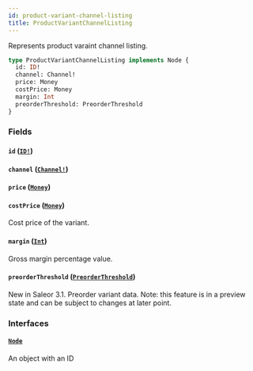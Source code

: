 ```yaml
---
id: product-variant-channel-listing
title: ProductVariantChannelListing
---
```


Represents product varaint channel listing.

```graphql
type ProductVariantChannelListing implements Node {
  id: ID!
  channel: Channel!
  price: Money
  costPrice: Money
  margin: Int
  preorderThreshold: PreorderThreshold
}
```

### Fields

#### `id` ([`ID!`](../../../developer/api-reference/scalars/id))

#### `channel` ([`Channel!`](../../../developer/api-reference/objects/channel))

#### `price` ([`Money`](../../../developer/api-reference/objects/money))

#### `costPrice` ([`Money`](../../../developer/api-reference/objects/money))

Cost price of the variant.

#### `margin` ([`Int`](../../../developer/api-reference/scalars/int))

Gross margin percentage value.

#### `preorderThreshold` ([`PreorderThreshold`](../../../developer/api-reference/objects/preorder-threshold))

New in Saleor 3.1. Preorder variant data. Note: this feature is in a preview state and can be subject to changes at later point.

### Interfaces

#### [`Node`](../../../developer/api-reference/interfaces/node)

An object with an ID
